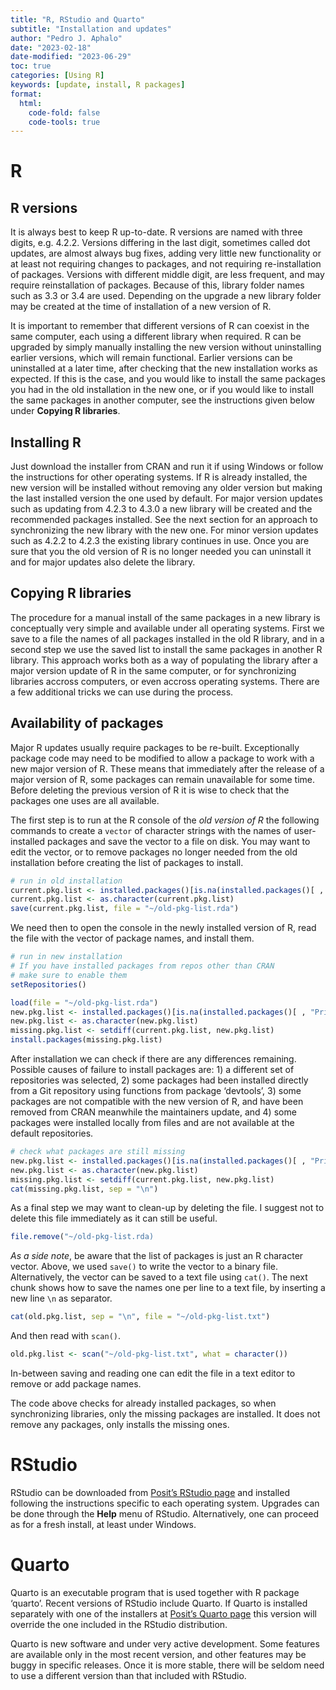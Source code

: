 ```yaml
---
title: "R, RStudio and Quarto"
subtitle: "Installation and updates"
author: "Pedro J. Aphalo"
date: "2023-02-18"
date-modified: "2023-06-29"
toc: true
categories: [Using R]
keywords: [update, install, R packages]
format:
  html:
    code-fold: false
    code-tools: true
---
```


# R

## R versions

It is always best to keep R up-to-date. R versions are named with three digits, e.g. 4.2.2. Versions differing in the last digit, sometimes called dot updates, are almost always bug fixes, adding very little new functionality or at least not requiring changes to packages, and not requiring re-installation of packages. Versions with different middle digit, are less frequent, and may require reinstallation of packages. Because of this, library folder names such as 3.3 or 3.4 are used. Depending on the upgrade a new library folder may be created at the time of installation of a new version of R.

It is important to remember that different versions of R can coexist in the same computer, each using a different library when required. R can be upgraded by simply manually installing the new version without uninstalling earlier versions, which will remain functional. Earlier versions can be uninstalled at a later time, after checking that the new installation works as expected. If this is the case, and you would like to install the same packages you had in the old installation in the new one, or if you would like to install the same packages in another computer, see the instructions given below under **Copying R libraries**.

## Installing R

Just download the installer from CRAN and run it if using Windows or follow the instructions for other operating systems. If R is already installed, the new version will be installed without removing any older version but making the last installed version the one used by default. For major version updates such as updating from 4.2.3 to 4.3.0 a new library will be created and the recommended packages installed. See the next section for an approach to synchronizing the new library with the new one. For minor version updates such as 4.2.2 to 4.2.3 the existing library continues in use. Once you are sure that you the old version of R is no longer needed you can uninstall it and for major updates also delete the library.

## Copying R libraries

The procedure for a manual install of the same packages in a new library is conceptually very simple and available under all operating systems. First we save to a file the names of all packages installed in the old R library, and in a second step we use the saved list to install the same packages in another R library. This approach works both as a way of populating the library after a major version update of R in the same computer, or for synchronizing libraries accross computers, or even accross operating systems. There are a few additional tricks we can use during the process.

::: callout-caution
## Availability of packages

Major R updates usually require packages to be re-built. Exceptionally package code may need to be modified to allow a package to work with a new major version of R. These means that immediately after the release of a major version of R, some packages can remain unavailable for some time. Before deleting the previous version of R it is wise to check that the packages one uses are all available.
:::

The first step is to run at the R console of the <em>old version of R</em> the following commands to create a `vector` of character strings with the names of user-installed packages and save the vector to a file on disk. You may want to edit the vector, or to remove packages no longer needed from the old installation before creating the list of packages to install.

```r
# run in old installation
current.pkg.list <- installed.packages()[is.na(installed.packages()[ , "Priority"]), 1]
current.pkg.list <- as.character(current.pkg.list)
save(current.pkg.list, file = "~/old-pkg-list.rda")
```

We need then to open the console in the newly installed version of R, read the file with the vector of package names, and install them.

```r
# run in new installation
# If you have installed packages from repos other than CRAN
# make sure to enable them
setRepositories()

load(file = "~/old-pkg-list.rda")
new.pkg.list <- installed.packages()[is.na(installed.packages()[ , "Priority"]), 1]
new.pkg.list <- as.character(new.pkg.list)
missing.pkg.list <- setdiff(current.pkg.list, new.pkg.list)
install.packages(missing.pkg.list)
```

After installation we can check if there are any differences remaining. Possible causes of failure to install packages are: 1) a different set of repositories was selected, 2) some packages had been installed directly from a Git repository using functions from package 'devtools', 3) some packages are not compatible with the new version of R, and have been removed from CRAN meanwhile the maintainers update, and 4) some packages were installed locally from files and are not available at the default repositories.

```r
# check what packages are still missing
new.pkg.list <- installed.packages()[is.na(installed.packages()[ , "Priority"]), 1]
new.pkg.list <- as.character(new.pkg.list)
missing.pkg.list <- setdiff(current.pkg.list, new.pkg.list)
cat(missing.pkg.list, sep = "\n")
```

As a final step we may want to clean-up by deleting the file. I suggest not to delete this file immediately as it can still be useful.

```r
file.remove("~/old-pkg-list.rda)
```

<em> As a side note</em>, be aware that the list of packages is just an R character vector. Above, we used `save()` to write the vector to a binary file. Alternatively, the vector can be saved to a text file using `cat()`. The next chunk shows how to save the names one per line to a text file, by inserting a new line `\n` as separator.

```r
cat(old.pkg.list, sep = "\n", file = "~/old-pkg-list.txt")
```

And then read with `scan()`.

```r
old.pkg.list <- scan("~/old-pkg-list.txt", what = character())
```

In-between saving and reading one can edit the file in a text editor to remove or add package names.

::: callout-note
The code above checks for already installed packages, so when synchronizing libraries, only the missing packages are installed. It does not remove any packages, only installs the missing ones.
:::

# RStudio

RStudio can be downloaded from [Posit's RStudio page](https://posit.co/download/rstudio-desktop/) and installed following the instructions specific to each operating system. Upgrades can be done through the **Help** menu of RStudio. Alternatively, one can proceed as for a fresh install, at least under Windows.

# Quarto

Quarto is an executable program that is used together with R package 'quarto'. Recent versions of RStudio include Quarto. If Quarto is installed separately
with one of the installers at [Posit's Quarto page](https://quarto.org/docs/download/) this version will override the one included in the RStudio distribution.

::: callout-caution
Quarto is new software and under very active development. Some features are available only in the most recent version, and other features may be buggy in specific releases. Once it is more stable, there will be seldom need to use a different version than that included with RStudio.
:::
